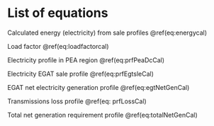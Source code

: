 # List of equations {-}

Calculated energy (electricity) from sale profiles \@ref(eq:energycal)

\begin{equation}
 
 Ene_{t}=\frac{\sum_{h=1}^{17520} (Prf_{t,h})}{2*1000}
 (\#eq:energycal)

\end{equation}

Load factor \@ref(eq:loadfactorcal)

\begin{equation}

 LF_{t}=\frac{Energy_{t}}{Peak_{d,h} * 8760}*100 
 (\#eq:loadfactorcal)

\end{equation} 

Electricity profile in PEA region \@ref(eq:prfPeaDcCal)

\begin{equation}
 
 Prf_{r,t,h}=\ Prf_{PEA,t,h} + Prf_{DC,t,h}
 (\#eq:prfPeaDcCal)

\end{equation}

Electricity EGAT sale profile \@ref(eq:prfEgtsleCal)

\begin{equation}

 EGTSLE_{t,h}=\ MEA_{t,h} + \sum_{i=1}^{4} (PEA_{i,t,h} + DC_{i,t,h}) 
 (\#eq:prfEgtsleCal)

\end{equation}

EGAT net electricity generation profile \@ref(eq:egtNetGenCal)

\begin{equation}

EGTNETGEN_{i,t,h} = MEAReq_{t,h} + \sum_{i=1}^{4} PEAReq_{i,t,h} + \sum_{c=1}^{2}EXPReq_{c,t,h}
(\#eq:egtNetGenCal)

\end{equation}

Transmissions loss profile \@ref(eq: prfLossCal)

\begin{equation}

LSS_{i,t,h} = EGTNETGEN_{i,t,h} - EGTSLE_{i,t,h}
(\#eq:prfLossCal)

\end{equation}

Total net generation requirement profile \@ref(eq:totalNetGenCal)

\begin{equation}

TOTNETGEN_{i,t,h} = MEAReq_{t,h} + \sum_{i=1}^{4}(PEAReq_{i,t,h} + VSPP_{i,t,h})
(\#eq:totalNetGenCal)

\end{equation}